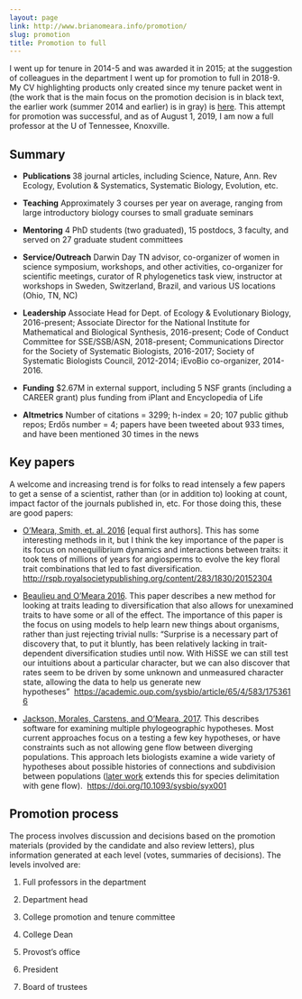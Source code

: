 ```yaml
---
layout: page
link: http://www.brianomeara.info/promotion/
slug: promotion
title: Promotion to full
---
```


I went up for tenure in 2014-5 and was awarded it in 2015; at the suggestion of colleagues in the department I went up for promotion to full in 2018-9. My CV highlighting products only created since my tenure packet went in (the work that is the main focus on the promotion decision is in black text, the earlier work (summer 2014 and earlier) is in gray)  is [here](https://bomeara.github.io/webmaterial/OMearaCV_diff.pdf). This attempt for promotion was successful, and as of August 1, 2019, I am now a full professor at the U of Tennessee, Knoxville.


## Summary


  * **Publications **38 journal articles, including Science, Nature, Ann. Rev Ecology, Evolution & Systematics, Systematic Biology, Evolution, etc.


  * **Teaching** Approximately 3 courses per year on average, ranging from large introductory biology courses to small graduate seminars


  * **Mentoring** 4 PhD students (two graduated), 15 postdocs, 3 faculty, and served on 27 graduate student committees


  * **Service/Outreach** Darwin Day TN advisor, co-organizer of women in science symposium, workshops, and other activities, co-organizer for scientific meetings, curator of R phylogenetics task view, instructor at workshops in Sweden, Switzerland, Brazil, and various US locations (Ohio, TN, NC)


  * **Leadership** Associate Head for Dept. of Ecology & Evolutionary Biology, 2016-present; Associate Director for the National Institute for Mathematical and Biological Synthesis, 2016-present; Code of Conduct Committee for SSE/SSB/ASN, 2018-present; Communications Director for the Society of Systematic Biologists, 2016-2017; Society of Systematic Biologists Council, 2012-2014; iEvoBio co-organizer, 2014-2016.


  * **Funding** $2.67M in external support, including 5 NSF grants (including a CAREER grant) plus funding from iPlant and Encyclopedia of Life


  * **Altmetrics** Number of citations = 3299; h-index = 20; 107 public github repos; Erdős number = 4; papers have been tweeted about 933 times, and have been mentioned 30 times in the news




## Key papers


A welcome and increasing trend is for folks to read intensely a few papers to get a sense of a scientist, rather than (or in addition to) looking at count, impact factor of the journals published in, etc. For those doing this, these are good papers:




  * [O'Meara, Smith, et. al. 2016](http://rspb.royalsocietypublishing.org/content/283/1830/20152304) [equal first authors]. This has some interesting methods in it, but I think the key importance of the paper is its focus on nonequilibrium dynamics and interactions between traits: it took tens of millions of years for angiosperms to evolve the key floral trait combinations that led to fast diversification. [http://rspb.royalsocietypublishing.org/content/283/1830/20152304](http://rspb.royalsocietypublishing.org/content/283/1830/20152304)


  * [Beaulieu and O'Meara 2016](https://academic.oup.com/sysbio/article/65/4/583/1753616). This paper describes a new method for looking at traits leading to diversification that also allows for unexamined traits to have some or all of the effect. The importance of this paper is the focus on using models to help learn new things about organisms, rather than just rejecting trivial nulls: "Surprise is a necessary part of discovery that, to put it bluntly, has been relatively lacking in trait-dependent diversification studies until now. With HiSSE we can still test our intuitions about a particular character, but we can also discover that rates seem to be driven by some unknown and unmeasured character state, allowing the data to help us generate new hypotheses"  [https://academic.oup.com/sysbio/article/65/4/583/1753616](https://academic.oup.com/sysbio/article/65/4/583/1753616)


  * [Jackson, Morales, Carstens, and O'Meara, 2017](https://doi.org/10.1093/sysbio/syx001). This describes software for examining multiple phylogeographic hypotheses. Most current approaches focus on a testing a few key hypotheses, or have constraints such as not allowing gene flow between diverging populations. This approach lets biologists examine a wide variety of hypotheses about possible histories of connections and subdivision between populations ([later work](https://doi.org/10.1093/sysbio/syw117) extends this for species delimitation with gene flow).  [https://doi.org/10.1093/sysbio/syx001](https://doi.org/10.1093/sysbio/syx001)




## Promotion process


The process involves discussion and decisions based on the promotion materials (provided by the candidate and also review letters), plus information generated at each level (votes, summaries of decisions). The levels involved are:




  1. Full professors in the department


  2. Department head


  3. College promotion and tenure committee


  4. College Dean


  5. Provost's office


  6. President


  7. Board of trustees
